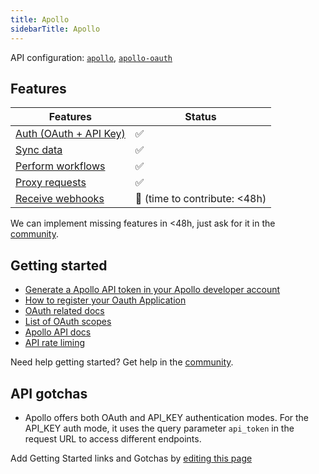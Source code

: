 ```yaml
---
title: Apollo
sidebarTitle: Apollo
---
```


API configuration: [`apollo`](https://nango.dev/providers.yaml), [`apollo-oauth`](https://nango.dev/providers.yaml)


## Features

| Features | Status |
| - | - |
| [Auth (OAuth + API Key)](/guides/getting-started/authorize-an-api-from-your-app) | ✅ |
| [Sync data](/guides/getting-started/read-from-an-api) | ✅ |
| [Perform workflows](/guides/getting-started/write-to-an-api) | ✅ |
| [Proxy requests](/guides/proxy-requests-to-an-api) | ✅ |
| [Receive webhooks](/guides/receive-webhooks-from-an-api) | 🚫 (time to contribute: &lt;48h) |

<Tip>We can implement missing features in &lt;48h, just ask for it in the [community](https://nango.dev/slack).</Tip>

## Getting started

-   [Generate a Apollo API token in your Apollo developer account](https://developer.apollo.io/keys/)
-   [How to register your Oauth Application](https://knowledge.apollo.io/hc/en-us/articles/28620185633549-Use-OAuth-2-0-Authorization-Flow-to-Access-Apollo-User-Information-Partners#toc_4)
-   [OAuth related docs](https://knowledge.apollo.io/hc/en-us/articles/28620185633549-Use-OAuth-2-0-Authorization-Flow-to-Access-Apollo-User-Information-Partners#toc_3)
-   [List of OAuth scopes](https://docs.google.com/spreadsheets/d/1zyJYwrgOESOYAOQIDameATCYhc3_njMaOkJ5BEM57xc/edit?pli=1)
-   [Apollo API docs](https://apolloio.github.io/apollo-api-docs/)
-   [API rate liming](https://apolloio.github.io/apollo-api-docs/#rate-limits)

<Tip>Need help getting started? Get help in the [community](https://nango.dev/slack).</Tip>

## API gotchas

- Apollo offers both OAuth and API_KEY authentication modes. For the API_KEY auth mode, it uses the query parameter `api_token` in the request URL to access different endpoints.

<Note>Add Getting Started links and Gotchas by [editing this page](https://github.com/nangohq/nango/tree/master/docs-v2/integrations/all/apollo.mdx)</Note>
